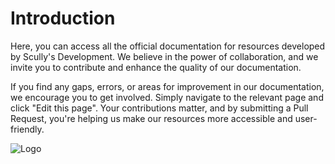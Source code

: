 # Introduction
 
Here, you can access all the official documentation for resources developed by Scully's Development. We believe in the power of collaboration, and we invite you to contribute and enhance the quality of our documentation.

If you find any gaps, errors, or areas for improvement in our documentation, we encourage you to get involved. Simply navigate to the relevant page and click "Edit this page". Your contributions matter, and by submitting a Pull Request, you're helping us make our resources more accessible and user-friendly.

![Logo](https://nosleeprp.com/tools/images/main.png)

